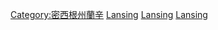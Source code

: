 {{Commonscat|People of Lansing, Michigan}}
{{Cat more|密西根州蘭辛}}

[[Category:密西根州蘭辛|Category:密西根州蘭辛]]
[[Category:伊頓郡人|Lansing]]
[[Category:英厄姆郡人|Lansing]]
[[Category:密西根州各城市人物|Lansing]]